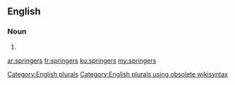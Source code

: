==English==

===Noun===
{{head|en}}

# {{plural of|springer}}

[[Category:English plurals]][[Category:English plurals using obsolete wikisyntax]]

[[ar:springers]]
[[fr:springers]]
[[ku:springers]]
[[my:springers]]